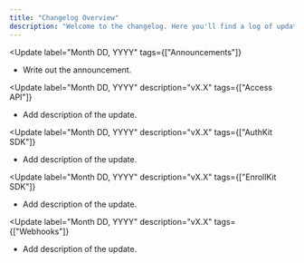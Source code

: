 ```yaml
---
title: "Changelog Overview"
description: "Welcome to the changelog. Here you'll find a log of updates, new features, bug fixes, and versioning notes across all parts of the platform."
---
```


<Update
  label="Month DD, YYYY"
  tags={["Announcements"]}
>
  - Write out the announcement.  
</Update>

<Update
  label="Month DD, YYYY"
  description="vX.X"
  tags={["Access API"]}
>
  - Add description of the update.  
</Update>

<Update
  label="Month DD, YYYY"
  description="vX.X"
  tags={["AuthKit SDK"]}
>
  - Add description of the update.  
</Update>

<Update
  label="Month DD, YYYY"
  description="vX.X"
  tags={["EnrollKit SDK"]}
>
  - Add description of the update.  
</Update>

<Update
  label="Month DD, YYYY"
  description="vX.X"
  tags={["Webhooks"]}
>
  - Add description of the update.  
</Update>